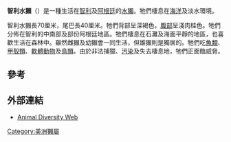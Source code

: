 {{Speciesbox
| name = 智利水獺
| status = EN
| status_system = iucn3.1
| status_ref = <ref name=iucn>{{IUCN2008|assessors=Sepulveda, M., Franco, M., Medina, G., Fasola, L. & Alvarez, R.|year=2008|id=12305|title=Lontra provocax|downloaded=2009-03-10}}</ref>
| image = Lontra provocax.jpg
| trend = unknown
| genus = Lontra
| species = provocax
| authority = (Thomas, 1908)
| range_map = Southern River Otter area.png
| range_map_caption = 智利水獺的分布範圍
}}

'''智利水獺'''（{{lang-xm|Lontra provocax}}）是一種生活在[[智利|智利]]及[[阿根廷|阿根廷]]的[[水獺|水獺]]。牠們棲息在[[海洋|海洋]]及淡水環境。

智利水獺長70厘米，尾巴長40厘米。牠們背部呈深褐色，[[腹部|腹部]]呈淺肉桂色。牠們分佈在智利的中南部及部份阿根廷地區。牠們棲息在石灘及海面平靜的地區，也喜歡生活在森林中。雖然雌獺及幼獺會一同生活，但雄獺則是獨居的。牠們吃[[魚類|魚類]]、[[甲殼類|甲殼類]]、[[軟體動物|軟體動物]]及[[鳥類|鳥類]]。由於非法捕獵、[[污染|污染]]及失去棲息地，牠們正面臨威脅。

== 參考 ==
{{Reflist}}

== 外部連結 ==
{{wikispecies|lontra provocax}}
* [http://animaldiversity.ummz.umich.edu/site/accounts/information/Lontra_provocax.html Animal Diversity Web] {{Wayback|url=http://animaldiversity.ummz.umich.edu/site/accounts/information/Lontra_provocax.html |date=20110515051858 }}
{{Taxonbar|from=Q840714}}

[[Category:美洲獺屬|Category:美洲獺屬]]